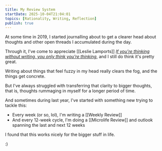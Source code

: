 ```yaml
---
title: My Review System
startDate: 2025-10-04T21:04:01
topics: [Rationality, Writing, Reflection]
publish: true
---
```


At some time in 2019, I started journalling about to get a clearer head about thoughts and other open threads I accumulated during the day.

Through it, I've come to appreciate [[Leslie Lamports]] [_If you're thinking without writing, you only think you're thinking_](https://conversational-leadership.net/quotation/thinking-writing/), and I still do think it's pretty great.

Writing about things that feel fuzzy in my head really clears the fog, and the things get concrete.

But I've always struggled with transferring that clarity to bigger thoughts, that is, thoughts rummaging in myself for a longer period of time.

And sometimes during last year, I've started with something new trying to tackle this:

- Every week (or so, lol), I'm writing a [[Weekly Review]]
- And every 12-week cycle, I'm doing a [[Microlife Review]] and outlook spanning the last and next 12 weeks

I found that this works nicely for the bigger stuff in life.

:)
